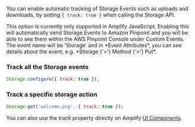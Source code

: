You can enable automatic tracking of Storage Events such as uploads and downloads, by setting `{ track: true }` when calling the Storage API.

<Callout warning>
  This option is currently only supported in Amplify JavaScript. Enabling this
  will automatically send Storage Events to Amazon Pinpoint and you will be able
  to see them within the AWS Pinpoint Console under Custom Events. The event
  name will be 'Storage' and in *Event Attributes*, you can see details about
  the event, e.g. *Storage {'>'} Method {'>'} Put*.
</Callout>

### Track all the Storage events

```javascript
Storage.configure({ track: true });
```

### Track a specific storage action

```javascript
Storage.get('welcome.png', { track: true });
```

You can also use the track property directly on Amplify [UI Components](/ui/storage/tracking-events).
